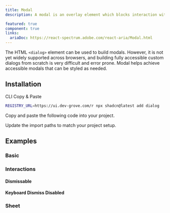 ```yaml
---
title: Modal
description: A modal is an overlay element which blocks interaction with elements outside it.

featured: true
component: true
links:
  ariaDoc: https://react-spectrum.adobe.com/react-aria/Modal.html
---
```


The HTML `<dialog>` element can be used to build modals. However, it is not yet widely supported across browsers, and building fully accessible custom dialogs from scratch is very difficult and error prone. Modal helps achieve accessible modals that can be styled as needed.

<ComponentPreview name="modal-demo" />

## Installation

<Tabs defaultValue="cli">

<TabsList>
  <TabsTrigger value="cli">CLI</TabsTrigger>
  <TabsTrigger value="manual">Copy & Paste</TabsTrigger>
</TabsList>

<TabsContent value="cli">

```bash
REGISTRY_URL=https://ui.dev-grove.com/r npx shadcn@latest add dialog
```

</TabsContent>

<TabsContent value="manual">

<Steps>

<Step>Copy and paste the following code into your project.</Step>

<ComponentSource name="dialog" />

<Step>Update the import paths to match your project setup.</Step>

</Steps>

</TabsContent>

</Tabs>

## Examples

### Basic

<ComponentPreview name="modal-demo" />

### Interactions

#### Dismissable

<ComponentPreview name="modal-dismissable" />

#### Keyboard Dismiss Disabled

<ComponentPreview name="modal-keyboard-dismissable" />

### Sheet

<ComponentPreview name="modal-sheet" />
